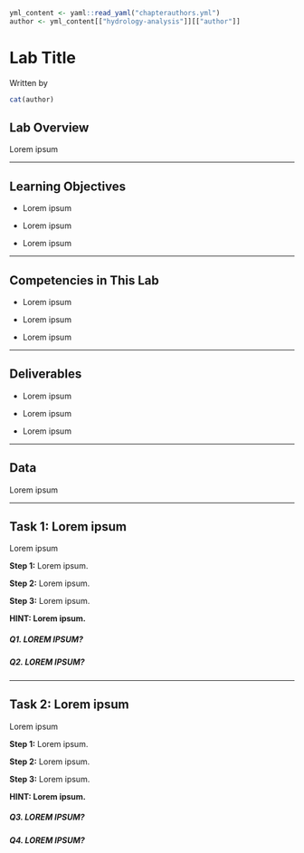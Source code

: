 ```r
yml_content <- yaml::read_yaml("chapterauthors.yml")
author <- yml_content[["hydrology-analysis"]][["author"]]
```
# Lab Title {#hydrology-analysis}

Written by
```r
cat(author)
```

## Lab Overview {-}

Lorem ipsum

------------------------------------------------------------------------

## Learning Objectives {-}

-   Lorem ipsum

-   Lorem ipsum 

-   Lorem ipsum 

------------------------------------------------------------------------

## Competencies in This Lab {-}

-   Lorem ipsum

-   Lorem ipsum

-   Lorem ipsum

------------------------------------------------------------------------

## Deliverables {-}

-   Lorem ipsum

-   Lorem ipsum

-   Lorem ipsum

------------------------------------------------------------------------

## Data {-}

Lorem ipsum

------------------------------------------------------------------------

## Task 1: Lorem ipsum {-}

Lorem ipsum

**Step 1:** Lorem ipsum.

**Step 2:** Lorem ipsum.

**Step 3:** Lorem ipsum.

__HINT: Lorem ipsum.__

##### Q1. LOREM IPSUM? {-}

##### Q2. LOREM IPSUM? {-}

------------------------------------------------------------------------

## Task 2: Lorem ipsum {-}

Lorem ipsum

**Step 1:** Lorem ipsum.

**Step 2:** Lorem ipsum.

**Step 3:** Lorem ipsum.

__HINT: Lorem ipsum.__

##### Q3. LOREM IPSUM? {-}

##### Q4. LOREM IPSUM? {-}
